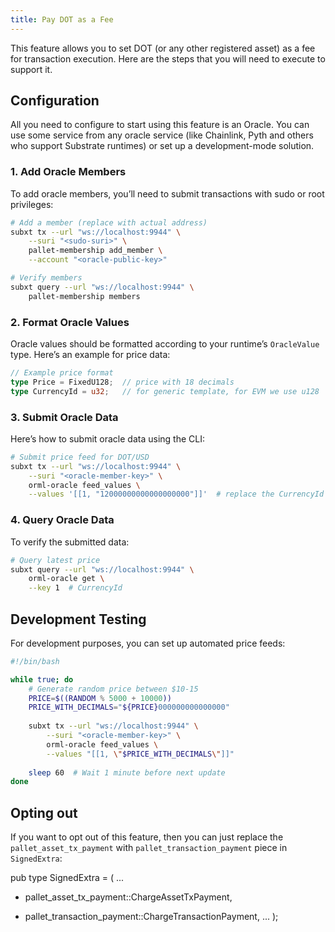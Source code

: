 ```yaml
---
title: Pay DOT as a Fee
---
```


This feature allows you to set DOT (or any other registered asset) as a fee for transaction execution. Here are the steps that you will need to execute to support it.

## Configuration

All you need to configure to start using this feature is an Oracle. You can use some service from any oracle service (like Chainlink, Pyth and others who support Substrate runtimes) or set up a development-mode solution.

### 1. Add Oracle Members

To add oracle members, you’ll need to submit transactions with sudo or root privileges:

```bash
# Add a member (replace with actual address)
subxt tx --url "ws://localhost:9944" \
    --suri "<sudo-suri>" \
    pallet-membership add_member \
    --account "<oracle-public-key>"

# Verify members
subxt query --url "ws://localhost:9944" \
    pallet-membership members
```

### 2. Format Oracle Values

Oracle values should be formatted according to your runtime’s `OracleValue` type. Here’s an example for price data:

```rust
// Example price format
type Price = FixedU128;  // price with 18 decimals
type CurrencyId = u32;   // for generic template, for EVM we use u128
```

### 3. Submit Oracle Data

Here’s how to submit oracle data using the CLI:

```bash
# Submit price feed for DOT/USD
subxt tx --url "ws://localhost:9944" \
    --suri "<oracle-member-key>" \
    orml-oracle feed_values \
    --values '[[1, "12000000000000000000"]]'  # replace the CurrencyId with DOT's AssetId and the number with price of native DOT in native tokens
```

### 4. Query Oracle Data

To verify the submitted data:

```bash
# Query latest price
subxt query --url "ws://localhost:9944" \
    orml-oracle get \
    --key 1  # CurrencyId
```

## Development Testing

For development purposes, you can set up automated price feeds:

```bash
#!/bin/bash

while true; do
    # Generate random price between $10-15
    PRICE=$((RANDOM % 5000 + 10000))
    PRICE_WITH_DECIMALS="${PRICE}000000000000000"
    
    subxt tx --url "ws://localhost:9944" \
        --suri "<oracle-member-key>" \
        orml-oracle feed_values \
        --values "[[1, \"$PRICE_WITH_DECIMALS\"]]"
        
    sleep 60  # Wait 1 minute before next update
done
```

## Opting out

If you want to opt out of this feature, then you can just replace the `pallet_asset_tx_payment` with `pallet_transaction_payment` piece in `SignedExtra`:

pub type SignedExtra = (
...
-    pallet_asset_tx_payment::ChargeAssetTxPayment<Runtime>,
+    pallet_transaction_payment::ChargeTransactionPayment<Runtime>,
...
);
